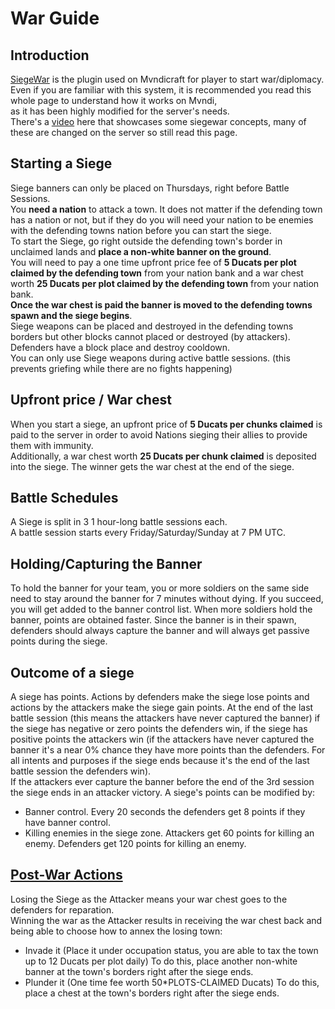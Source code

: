 # War Guide

## Introduction
[SiegeWar](https://github.com/TownyAdvanced/SiegeWar/wiki/Siege-War-User-Guide) is the plugin used on Mvndicraft for player to start war/diplomacy.<br/>
Even if you are familiar with this system, it is recommended you read this whole page to understand how it works on Mvndi,<br/>
as it has been highly modified for the server's needs.<br/>
There's a [video](https://www.youtube.com/watch?v=raiAhk2Ru5Y) here that showcases some siegewar concepts, many of these are changed on the server so still read this page.

## Starting a Siege
Siege banners can only be placed on Thursdays, right before Battle Sessions.<br/>
You **need a nation** to attack a town. It does not matter if the defending town has a nation or not, but if they do you will need your nation to be enemies with the defending towns nation before you can start the siege.<br/>
To start the Siege, go right outside the defending town's border in unclaimed lands and **place a non-white banner on the ground**. <br/>
You will need to pay a one time upfront price fee of **5 Ducats per plot claimed by the defending town** from your nation bank and a war chest worth **25 Ducats per plot claimed by the defending town** from your nation bank.<br/>
**Once the war chest is paid the banner is moved to the defending towns spawn and the siege begins**.<br/>
Siege weapons can be placed and destroyed in the defending towns borders but other blocks cannot placed or destroyed (by attackers). Defenders have a block place and destroy cooldown. <br/>
You can only use Siege weapons during active battle sessions. (this prevents griefing while there are no fights happening) <br/>

## Upfront price / War chest
When you start a siege, an upfront price of **5 Ducats per chunks claimed** is paid to the server in order to avoid Nations sieging their allies to provide them with immunity. <br/>
Additionally, a war chest worth **25 Ducats per chunk claimed** is deposited into the siege. The winner gets the war chest at the end of the siege. <br/>

## Battle Schedules
A Siege is split in 3 1 hour-long battle sessions each. <br/>
A battle session starts every Friday/Saturday/Sunday at 7 PM UTC. <br/>

## Holding/Capturing the Banner
To hold the banner for your team, you or more soldiers on the same side need to stay around the banner for 7 minutes without dying. If you succeed, you will get added to the banner control list. When more soldiers hold the banner, points are obtained faster. Since the banner is in their spawn, defenders should always capture the banner and will always get passive points during the siege.

## Outcome of a siege
A siege has points. Actions by defenders make the siege lose points and actions by the attackers make the siege gain points. At the end of the last battle session (this means the attackers have never captured the banner) if the siege has negative or zero points the defenders win, if the siege has positive points the attackers win (if the attackers have never captured the banner it's a near 0% chance they have more points than the defenders. For all intents and purposes if the siege ends because it's the end of the last battle session the defenders win).<br/>
If the attackers ever capture the banner before the end of the 3rd session the siege ends in an attacker victory.
A siege's points can be modified by:
- Banner control. Every 20 seconds the defenders get 8 points if they have banner control.
- Killing enemies in the siege zone. Attackers get 60 points for killing an enemy. Defenders get 120 points for killing an enemy.

## [Post-War Actions](https://github.com/TownyAdvanced/SiegeWar/wiki/Siege-War-User-Guide#trophy-win-siege)
Losing the Siege as the Attacker means your war chest goes to the defenders for reparation.<br/>
Winning the war as the Attacker results in receiving the war chest back and being able to choose how to annex the losing town:
- Invade it (Place it under occupation status, you are able to tax the town up to 12 Ducats per plot daily)
 To do this, place another non-white banner at the town's borders right after the siege ends.
- Plunder it (One time fee worth 50*PLOTS-CLAIMED Ducats)
 To do this, place a chest at the town's borders right after the siege ends.

